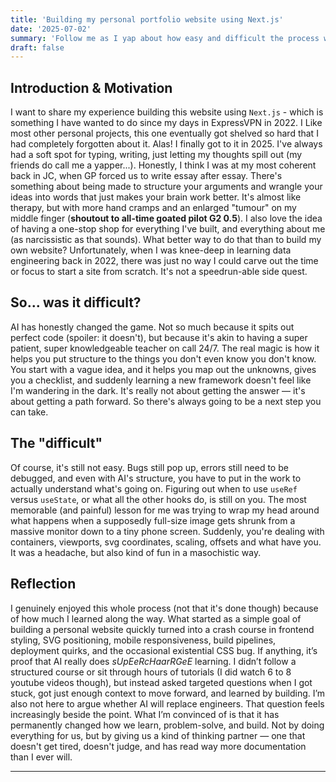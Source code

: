 ```yaml
---
title: 'Building my personal portfolio website using Next.js'
date: '2025-07-02'
summary: 'Follow me as I yap about how easy and difficult the process was to set this website up.'
draft: false
---
```


## Introduction & Motivation

I want to share my experience building this website using `Next.js` - which is something I have wanted to do since my days in ExpressVPN in 2022. I Like most other personal projects, this one eventually got shelved so hard that I had completely forgotten about it. Alas! I finally got to it in 2025.
I've always had a soft spot for typing, writing, just letting my thoughts spill out (my friends do call me a yapper...). Honestly, I think I was at my most coherent back in JC, when GP forced us to write essay after essay. There's something about being made to structure your arguments and wrangle your ideas into words that just makes your brain work better. It's almost like therapy, but with more hand cramps and an enlarged "tumour" on my middle finger (**shoutout to all-time goated pilot G2 0.5**).
I also love the idea of having a one-stop shop for everything I've built, and everything about me (as narcissistic as that sounds). What better way to do that than to build my own website? Unfortunately, when I was knee-deep in learning data engineering back in 2022, there was just no way I could carve out the time or focus to start a site from scratch. It's not a speedrun-able side quest.

## So... was it difficult?

AI has honestly changed the game. Not so much because it spits out perfect code (spoiler: it doesn't), but because it's akin to having a super patient, super knowledgeable teacher on call 24/7. The real magic is how it helps you put structure to the things you don't even know you don't know. You start with a vague idea, and it helps you map out the unknowns, gives you a checklist, and suddenly learning a new framework doesn't feel like I'm wandering in the dark. It's really not about getting the answer — it's about getting a path forward. So there's always going to be a next step you can take.

## The "difficult"

Of course, it's still not easy. Bugs still pop up, errors still need to be debugged, and even with AI's structure, you have to put in the work to actually understand what's going on. Figuring out when to use `useRef` versus `useState`, or what all the other hooks do, is still on you.
The most memorable (and painful) lesson for me was trying to wrap my head around what happens when a supposedly full-size image gets shrunk from a massive monitor down to a tiny phone screen. Suddenly, you're dealing with containers, viewports, svg coordinates, scaling, offsets and what have you. It was a headache, but also kind of fun in a masochistic way.

## Reflection

I genuinely enjoyed this whole process (not that it's done though) because of how much I learned along the way. What started as a simple goal of building a personal website quickly turned into a crash course in frontend styling, SVG positioning, mobile responsiveness, build pipelines, deployment quirks, and the occasional existential CSS bug.
If anything, it’s proof that AI really does _sUpEeRcHaarRGeE_ learning. I didn’t follow a structured course or sit through hours of tutorials (I did watch 6 to 8 youtube videos though), but instead asked targeted questions when I got stuck, got just enough context to move forward, and learned by building.
I’m also not here to argue whether AI will replace engineers. That question feels increasingly beside the point. What I’m convinced of is that it has permanently changed how we learn, problem-solve, and build. Not by doing everything for us, but by giving us a kind of thinking partner — one that doesn't get tired, doesn't judge, and has read way more documentation than I ever will.

---
